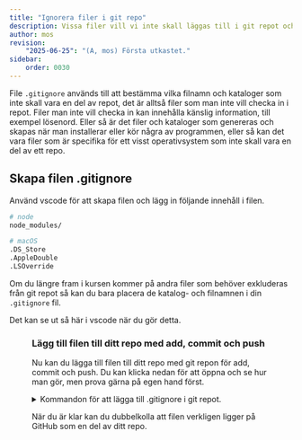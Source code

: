 ```yaml
---
title: "Ignorera filer i git repo" 
description: Vissa filer vill vi inte skall läggas till i git repot och det styr vi med filen .gitignore.
author: mos
revision:
    "2025-06-25": "(A, mos) Första utkastet."
sidebar:
    order: 0030
---
```



File `.gitignore` används till att bestämma vilka filnamn och kataloger som inte skall vara en del av repot, det är alltså filer som man inte vill checka in i repot. Filer man inte vill checka in kan innehålla känslig information, till exempel lösenord. Eller så är det filer och kataloger som genereras och skapas när man installerar eller kör några av programmen, eller så kan det vara filer som är specifika för ett visst operativsystem som inte skall vara en del av ett repo.



## Skapa filen .gitignore

Använd vscode för att skapa filen och lägg in följande innehåll i filen.

```bash title="Utkast till en .gitignore fil."
# node
node_modules/

# macOS
.DS_Store
.AppleDouble
.LSOverride
```

Om du längre fram i kursen kommer på andra filer som behöver exkluderas från git repot så kan du bara placera de katalog- och filnamnen i din `.gitignore` fil.

Det kan se ut så här i vscode när du gör detta.


<Figure 
    src={ignore1}
    caption="Filen .gitignore är skapad i ditt repo."
/>



### Lägg till filen till ditt repo med add, commit och push

Nu kan du lägga till filen till ditt repo med git repon för add, commit och push. Du kan klicka nedan för att öppna och se hur man gör, men prova gärna på egen hand först.

<details>
<summary>Kommandon för att lägga till .gitignore i git repot.</summary>

```bash title="Lägg till fil i git repot."
# Add the file to the repo
git add .gitignore

# Commit the changes
git commit -a -m "Add the .gitignore with basic settings"

# Push the changes to the remote
git push
```

Glöm inte att göra `git status` och kanske även `git lg` för att se status på ditt repo.

</details>

När du är klar kan du dubbelkolla att filen verkligen ligger på GitHub som en del av ditt repo.

